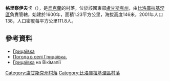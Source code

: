 {{coord|49|26|25|N|38|36|31|E|scale:100000|display=title}}

'''格里察伊夫卡'''（{{lang-uk|Грицаївка}}），是[[烏克蘭|烏克蘭]]的村落，位於該國東部[[盧甘斯克州|盧甘斯克州]]，由[[比洛庫拉基涅區|比洛庫拉基涅區]]負責管轄，始建於1600年，面積1.23平方公里，海拔高度146米，2001年人口138，人口密度每平方公里111.8人。

==參考資料==
*[https://web.archive.org/web/20131217221819/http://w1.c1.rada.gov.ua/pls/z7502/A005?rdat1=07.12.2010&rf7571=17929 Грицаївка]
* [http://weather.in.ua/ua/lyganskaja/5973 Погода в селі Грицаївка.] {{Wayback|url=http://weather.in.ua/ua/lyganskaja/5973 |date=20160821194135 }}
* [http://wikimapia.org/23217511/uk/Грицаївка Грицаївка] {{Wayback|url=http://wikimapia.org/23217511/uk/%D0%93%D1%80%D0%B8%D1%86%D0%B0%D1%97%D0%B2%D0%BA%D0%B0 |date=20160306103627 }} на Вікімапії

{{DEFAULTSORT:Грицаївка}}
[[Category:盧甘斯克州村落|Category:盧甘斯克州村落]]
[[Category:比洛庫拉基涅區村落|Category:比洛庫拉基涅區村落]]


{{Luhansk-geo-stub}}